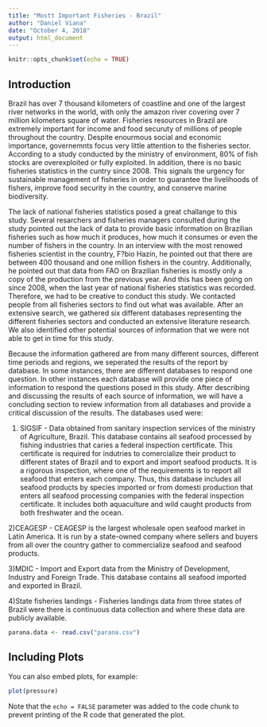 ```yaml
---
title: "Mostt Important Fisheries - Brazil"
author: "Daniel Viana"
date: "October 4, 2018"
output: html_document
---
```


```r
knitr::opts_chunk$set(echo = TRUE)
```

## Introduction

Brazil has over 7 thousand kilometers of coastline and one of the largest river networks in the world, with only the amazon river covering over 7 million kilometers square of water. Fisheries resources in Brazil are extremely important for income and food securuty of millions of people throughout the country. Despite enourmous social and economic importance, governemnts focus very little attention to the fisheries sector. According to a study conducted by the ministry of environment, 80% of fish stocks are overexploited or fully exploited. In addition, there is no basic fisheries statistics in the cuntry since 2008. This signals the urgency for sustainable management of fisheries in order to guarantee the livelihoods of fishers, improve food security in the country, and conserve marine biodiversity. 

The lack of national fisheries statistics posed a great challange to this study. Several resarchers and fisheries managers consulted during the study pointed out the lack of data to provide basic information on Brazilian fisheries such as how much it produces, how much it consumes or even the number of fishers in the country. In an interview with the most renowed fisheries scientist in the country, F?bio Hazin, he pointed out that there are between 400 thousand and one million fishers in the country. Additionally, he pointed out that data from FAO on Brazilian fisheries is mostly only a copy of the production from the previous year. And this has been going on since 2008, when the last year of national fisheries statistics was recorded. Therefore, we had to be creative to conduct this study. We contacted people from all fisheries sectors to find out what was available. After an extensive search, we gathered six different databases representing the different fisheries sectors and conducted an extensive literature research. We also identified other potential sources of information that we were not able to get in time for this study. 

Because the information gathered are from many different sources, different time periods and regions, we seperated the results of the report by database. In some instances, there are different databases to respond one question. In other instances each database will provide one piece of information to respond the questions posed in this study. After describing  and discussing the results of each source of information, we will have a concluding section to review information from all databases and provide a critical discussion of the results. The databases used were:

1) SIGSIF - Data obtained from sanitary inspection services of the ministry of Agriculture, Brazil. This database contains all seafood processed by fishing industries that caries a federal inspection certificate. This certificate is required for indutries to comercialize their product to different states of Brazil and to export and import seafood products. It is a rigorous inspection, where one of the requirements is to report all seafood that enters each company. Thus, this database includes all seafood products by species imported or from domesti production that enters all seafood processing companies with the federal inspection certificate. It includes both aquaculture and wild caught products from both freshwater and the ocean. 

2)CEAGESP - CEAGESP is the largest wholesale open seafood market in Latin America. It is run by a state-owned company where sellers and buyers from all over the country gather to commercialize seafood and seafood products.

3)MDIC - Import and Export data from the Ministry of Development, Industry and Foreign Trade. This database contains all seafood imported and exported in Brazil.

4)State fisheries landings - Fisheries landings data from three states of Brazil were there is continuous data collection and where these data are publicly available. 





```r
parana.data <- read.csv("parana.csv")
```

## Including Plots

You can also embed plots, for example:

```r
plot(pressure)
```

Note that the `echo = FALSE` parameter was added to the code chunk to prevent printing of the R code that generated the plot.
